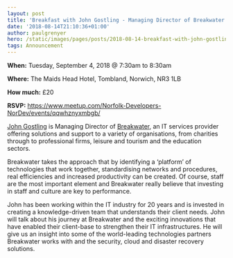 ```yaml
---
layout: post
title: 'Breakfast with John Gostling - Managing Director of Breakwater IT'
date: '2018-08-14T21:10:36+01:00'
author: paulgrenyer
hero: /static/images/pages/posts/2018-08-14-breakfast-with-john-gostling-managing-director-of-breakwater-it/hero.jpg
tags: Announcement
---
```


**When:** Tuesday, September 4, 2018 @ 7:30am to 8:30am

**Where:** The Maids Head Hotel, Tombland, Norwich, NR3 1LB

**How much:** £20

**RSVP:** <https://www.meetup.com/Norfolk-Developers-NorDev/events/qqwhznyxmbgb/>

[John Gostling](https://www.linkedin.com/in/john-gostling-a461401a/) is Managing Director of [Breakwater](http://breakwaterit.co.uk/), an IT services provider offering solutions and support to a variety of organisations, from charities through to professional firms, leisure and tourism and the education sectors.

Breakwater takes the approach that by identifying a ‘platform’ of technologies that work together, standardising networks and procedures, real efficiencies and increased productivity can be created. Of course, staff are the most important element and Breakwater really believe that investing in staff and culture are key to performance.

John has been working within the IT industry for 20 years and is invested in creating a knowledge-driven team that understands their client needs. John will talk about his journey at Breakwater and the exciting innovations that have enabled their client-base to strengthen their IT infrastructures. He will give us an insight into some of the world-leading technologies partners Breakwater works with and the security, cloud and disaster recovery solutions.